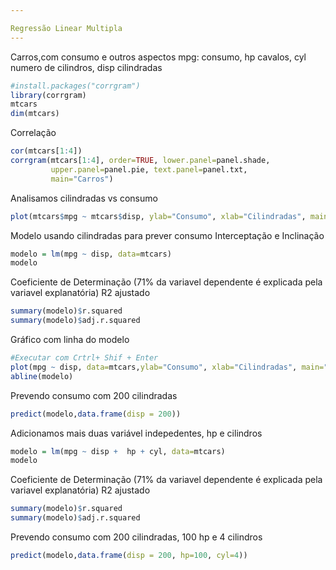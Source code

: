 ---

Regressão Linear Multipla
---

Carros,com consumo e outros aspectos
mpg: consumo, hp cavalos, cyl numero de cilindros, disp cilindradas
```{r}
#install.packages("corrgram")
library(corrgram)
mtcars
dim(mtcars)
```
Correlação
```{r}
cor(mtcars[1:4])
corrgram(mtcars[1:4], order=TRUE, lower.panel=panel.shade,
         upper.panel=panel.pie, text.panel=panel.txt,
         main="Carros")
```
Analisamos cilindradas vs consumo
```{r}
plot(mtcars$mpg ~ mtcars$disp, ylab="Consumo", xlab="Cilindradas", main="Carros")
```
Modelo usando cilindradas para prever consumo
Interceptação e Inclinação
```{r}
modelo = lm(mpg ~ disp, data=mtcars)
modelo
```
Coeficiente de Determinação (71% da variavel dependente é explicada pela variavel explanatória)
R2 ajustado
```{r}
summary(modelo)$r.squared 
summary(modelo)$adj.r.squared
```
Gráfico com linha do modelo
```{r}
#Executar com Crtrl+ Shif + Enter
plot(mpg ~ disp, data=mtcars,ylab="Consumo", xlab="Cilindradas", main="Carros")
abline(modelo)
```
Prevendo consumo com 200 cilindradas
```{r}
predict(modelo,data.frame(disp = 200))
```
Adicionamos mais duas variável indepedentes, hp e cilindros
```{r}
modelo = lm(mpg ~ disp +  hp + cyl, data=mtcars)
modelo
```
Coeficiente de Determinação (71% da variavel dependente é explicada pela variavel explanatória)
R2 ajustado
```{r}
summary(modelo)$r.squared 
summary(modelo)$adj.r.squared
```
Prevendo consumo com 200 cilindradas, 100 hp e 4 cilindros
```{r}
predict(modelo,data.frame(disp = 200, hp=100, cyl=4))
```
